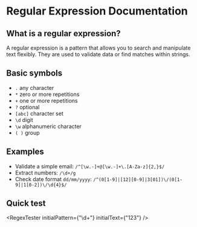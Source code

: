 
# Regular Expression Documentation

## What is a regular expression?

A regular expression is a pattern that allows you to search and manipulate text flexibly. They are used to validate data or find matches within strings.

## Basic symbols

- `.` any character
- `*` zero or more repetitions
- `+` one or more repetitions
- `?` optional
- `[abc]` character set
- `\d` digit
- `\w` alphanumeric character
- `( )` group

## Examples

- Validate a simple email: `/^[\w.-]+@[\w.-]+\.[A-Za-z]{2,}$/`
- Extract numbers: `/\d+/g`
- Check date format `dd/mm/yyyy`: `/^(0[1-9]|[12][0-9]|3[01])\/(0[1-9]|1[0-2])\/\d{4}$/`

## Quick test

<RegexTester initialPattern={"\\d+"} initialText={"123"} />
